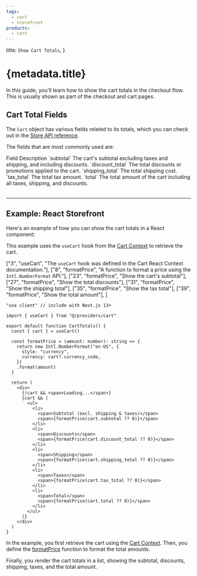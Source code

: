 ```yaml
---
tags:
  - cart
  - storefront
products:
  - cart
---
```



  title: `Show Cart Totals`,
}

# {metadata.title}

In this guide, you'll learn how to show the cart totals in the checkout flow. This is usually shown as part of the checkout and cart pages.

## Cart Total Fields

The `Cart` object has various fields related to its totals, which you can check out in the [Store API reference](!api!/store#carts_cart_schema).

The fields that are most commonly used are:

<Table>
  <Table.Header>
    <Table.Row>
      <Table.HeaderCell>Field</Table.HeaderCell>
      <Table.HeaderCell>Description</Table.HeaderCell>
    </Table.Row>
  </Table.Header>
  <Table.Body>
    <Table.Row>
      <Table.Cell>
        `subtotal`
      </Table.Cell>
      <Table.Cell>
        The cart's subtotal excluding taxes and shipping, and including discounts.
      </Table.Cell>
    </Table.Row>
    <Table.Row>
      <Table.Cell>
      `discount_total`
      </Table.Cell>
      <Table.Cell>
        The total discounts or promotions applied to the cart.
      </Table.Cell>
    </Table.Row>
    <Table.Row>
      <Table.Cell>
        `shipping_total`
      </Table.Cell>
      <Table.Cell>
        The total shipping cost.
      </Table.Cell>
    </Table.Row>
    <Table.Row>
      <Table.Cell>
        `tax_total`
      </Table.Cell>
      <Table.Cell>
        The total tax amount.
      </Table.Cell>
    </Table.Row>
    <Table.Row>
      <Table.Cell>
        `total`
      </Table.Cell>
      <Table.Cell>
        The total amount of the cart including all taxes, shipping, and discounts.
      </Table.Cell>
    </Table.Row>
  </Table.Body>
</Table>

---

## Example: React Storefront

Here's an example of how you can show the cart totals in a React component:

<Note title="Tip">

This example uses the `useCart` hook from the [Cart Context](../context/page.mdx) to retrieve the cart.

</Note>

  ["3", "useCart", "The `useCart` hook was defined in the Cart React Context documentation."],
  ["8", "formatPrice", "A function to format a price using the `Intl.NumberFormat` API."],
  ["23", "formatPrice", "Show the cart's subtotal"],
  ["27", "formatPrice", "Show the total discounts"],
  ["31", "formatPrice", "Show the shipping total"],
  ["35", "formatPrice", "Show the tax total"],
  ["39", "formatPrice", "Show the total amount"],
]

```tsx highlights={highlights}
"use client" // include with Next.js 13+

import { useCart } from "@/providers/cart"

export default function CartTotals() {
  const { cart } = useCart()

  const formatPrice = (amount: number): string => {
    return new Intl.NumberFormat("en-US", {
      style: "currency",
      currency: cart?.currency_code,
    })
    .format(amount)
  }

  return (
    <div>
      {!cart && <span>Loading...</span>}
      {cart && (
        <ul>
          <li>
            <span>Subtotal (excl. shipping & taxes)</span>
            <span>{formatPrice(cart.subtotal ?? 0)}</span>
          </li>
          <li>
            <span>Discounts</span>
            <span>{formatPrice(cart.discount_total ?? 0)}</span>
          </li>
          <li>
            <span>Shipping</span>
            <span>{formatPrice(cart.shipping_total ?? 0)}</span>
          </li>
          <li>
            <span>Taxes</span>
            <span>{formatPrice(cart.tax_total ?? 0)}</span>
          </li>
          <li>
            <span>Total</span>
            <span>{formatPrice(cart.total ?? 0)}</span>
          </li>
        </ul>
      )}
    </div>
  )
}
```

In the example, you first retrieve the cart using the [Cart Context](../context/page.mdx). Then, you define the [formatPrice](../retrieve/page.mdx#format-prices) function to format the total amounts.

Finally, you render the cart totals in a list, showing the subtotal, discounts, shipping, taxes, and the total amount.
